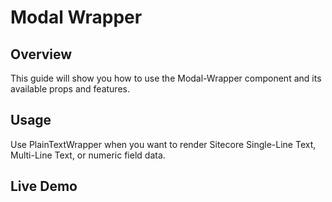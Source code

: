 
<Meta of={ModalWrapperStories} />

# Modal Wrapper

## Overview

This guide will show you how to use the Modal-Wrapper component and its available props and features.

## Usage

Use PlainTextWrapper when you want to render Sitecore Single-Line Text, Multi-Line Text, or numeric field data.

## Live Demo

<Canvas of={ModalWrapperStories.WithRemoteTrigger} />

